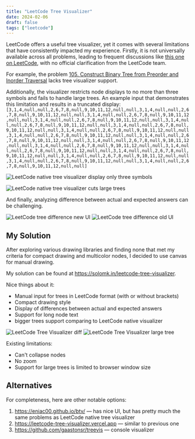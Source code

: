 ```yaml
---
title: "LeetCode Tree Visualizer"
date: 2024-02-06
draft: false
tags: ["leetcode"]
---
```


LeetCode offers a useful tree visualizer, yet it comes with several limitations that have consistently impacted my
experience. Firstly, it is not universally available across all problems, leading to frequent discussions like [this
one on LeetCode](https://leetcode.com/discuss/general-discussion/1966120/where-is-the-tree-visualizer-tool), with no
official clarification from the LeetCode team.

For example, the problem [105. Construct Binary Tree from Preorder and Inorder Traversal](https://leetcode.com/problems/construct-binary-tree-from-preorder-and-inorder-traversal/description/)
lacks tree visualizer support.

Additionally, the visualizer restricts node displays to no more than three symbols and fails to handle large trees.
An example input that demonstrates this limitation and results in a truncated display:
`[3,1,4,null,null,2,6,7,8,null,9,10,11,12,null,null,3,1,4,null,null,2,6,7,8,null,9,10,11,12,null,null,3,1,4,null,null,2,6,7,8,null,9,10,11,12,null,null,3,1,4,null,null,2,6,7,8,null,9,10,11,12,null,null,3,1,4,null,null,2,6,7,8,null,9,10,11,12,null,null,3,1,4,null,null,2,6,7,8,null,9,10,11,12,null,null,3,1,4,null,null,2,6,7,8,null,9,10,11,12,null,null,3,1,4,null,null,2,6,7,8,null,9,10,11,12,null,null,3,1,4,null,null,2,6,7,8,null,9,10,11,12,null,null,3,1,4,null,null,2,6,7,8,null,9,10,11,12,null,null,3,1,4,null,null,2,6,7,8,null,9,10,11,12,null,null,3,1,4,null,null,2,6,7,8,null,9,10,11,12,null,null,3,1,4,null,null,2,6,7,8,null,9,10,11,12,null,null,3,1,4,null,null,2,6,7,8,null,9,10,11,12,null,null,3,1,4,null,null,2,6,7,8,null,9,10,11,12,null,null,3,1,4,null,null,2,6,7,8,null,9,10,11,12,null,null]`

![LeetCode native tree visualizer display only three symbols](/images/leetcode-tree-visualizer/leetcode-width-limitation.png)

![LeetCode native tree visualizer cuts large trees](/images/leetcode-tree-visualizer/leetcode-native-size-limitation.png)

And finally, analyzing difference between actual and expected answers can be challenging.

![LeetCode tree difference new UI](/images/leetcode-tree-visualizer/leetcode-diff-new.png)
![LeetCode tree difference old UI](/images/leetcode-tree-visualizer/leetcode-diff-old.png)

## My Solution

After exploring various drawing libraries and finding none that met my criteria for compact drawing and multicolor
nodes, I decided to use canvas for manual drawing.

My solution can be found at https://solomk.in/leetcode-tree-visualizer.

Nice things about it:
* Manual input for trees in LeetCode format (with or without brackets)
* Compact drawing style
* Display of differences between actual and expected answers
* Support for long node text
* bigger trees support comparing to LeetCode native visualizer

![LeetCode Tree Visualizer diff](/images/leetcode-tree-visualizer/leetcode-tree-visualizer-diff.png)
![LeetCode Tree Visualizer large tree](/images/leetcode-tree-visualizer/leetcode-tree-visualizer-large-tree.png)

Existing limitations:
* Can't collapse nodes
* No zoom
* Support for large trees is limited to browser window size

## Alternatives

For completeness, here are other notable options:

1. https://eniac00.github.io/btv/ — has nice UI, but has pretty much the same problems as LeetCode native tree visualizer
2. https://leetcode-tree-visualizer.vercel.app — similar to previous one
3. https://github.com/gaastonsr/treevis — console visualizer
